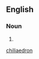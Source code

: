 ==English==

===Noun===
{{en-noun}}

# {{alternative spelling of|[[chiliahedron]]}}

[[Category:English words spelled with diacritics|chiliaedron]]